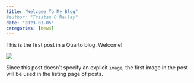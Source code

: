 ```yaml
---
title: "Welcome To My Blog"
#author: "Tristan O'Malley"
date: "2023-01-05"
categories: [news]
---
```


This is the first post in a Quarto blog. Welcome!

![](thumbnail.jpg)

Since this post doesn't specify an explicit `image`, the first image in the post will be used in the listing page of posts.
